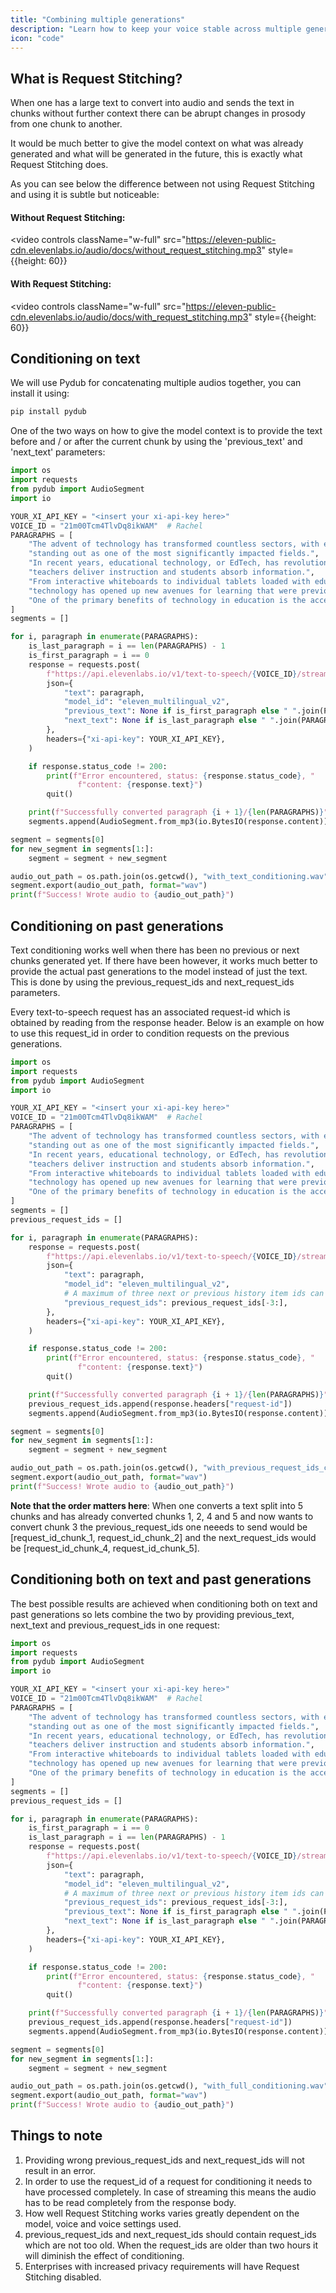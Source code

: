 ```yaml
---
title: "Combining multiple generations"
description: "Learn how to keep your voice stable across multiple generations"
icon: "code"
---
```


## What is Request Stitching?

When one has a large text to convert into audio and sends the text in chunks without further context there can be abrupt changes in prosody from one chunk to another.

It would be much better to give the model context on what was already generated and what will be generated in the future, this is exactly what Request Stitching does.

As you can see below the difference between not using Request Stitching and using it is subtle but noticeable:

#### Without Request Stitching:

<video
  controls
  className="w-full"
  src="https://eleven-public-cdn.elevenlabs.io/audio/docs/without_request_stitching.mp3"
  style={{height: 60}}
></video>

#### With Request Stitching:

<video
  controls
  className="w-full"
  src="https://eleven-public-cdn.elevenlabs.io/audio/docs/with_request_stitching.mp3"
  style={{height: 60}}
></video>

## Conditioning on text

We will use Pydub for concatenating multiple audios together, you can install it using:

```bash
pip install pydub
```

One of the two ways on how to give the model context is to provide the text before and / or after the current chunk by using the 'previous_text' and 'next_text' parameters:

```python
import os
import requests
from pydub import AudioSegment
import io

YOUR_XI_API_KEY = "<insert your xi-api-key here>"
VOICE_ID = "21m00Tcm4TlvDq8ikWAM"  # Rachel
PARAGRAPHS = [
    "The advent of technology has transformed countless sectors, with education "
    "standing out as one of the most significantly impacted fields.",
    "In recent years, educational technology, or EdTech, has revolutionized the way "
    "teachers deliver instruction and students absorb information.",
    "From interactive whiteboards to individual tablets loaded with educational software, "
    "technology has opened up new avenues for learning that were previously unimaginable.",
    "One of the primary benefits of technology in education is the accessibility it provides.",
]
segments = []

for i, paragraph in enumerate(PARAGRAPHS):
    is_last_paragraph = i == len(PARAGRAPHS) - 1
    is_first_paragraph = i == 0
    response = requests.post(
        f"https://api.elevenlabs.io/v1/text-to-speech/{VOICE_ID}/stream",
        json={
            "text": paragraph,
            "model_id": "eleven_multilingual_v2",
            "previous_text": None if is_first_paragraph else " ".join(PARAGRAPHS[:i]),
            "next_text": None if is_last_paragraph else " ".join(PARAGRAPHS[i + 1:])
        },
        headers={"xi-api-key": YOUR_XI_API_KEY},
    )

    if response.status_code != 200:
        print(f"Error encountered, status: {response.status_code}, "
               f"content: {response.text}")
        quit()

    print(f"Successfully converted paragraph {i + 1}/{len(PARAGRAPHS)}")
    segments.append(AudioSegment.from_mp3(io.BytesIO(response.content)))

segment = segments[0]
for new_segment in segments[1:]:
    segment = segment + new_segment

audio_out_path = os.path.join(os.getcwd(), "with_text_conditioning.wav")
segment.export(audio_out_path, format="wav")
print(f"Success! Wrote audio to {audio_out_path}")
``` 
 
## Conditioning on past generations

Text conditioning works well when there has been no previous or next chunks generated yet. If there have been however, it works much better to provide the actual past generations to the model instead of just the text.
This is done by using the previous_request_ids and next_request_ids parameters.

Every text-to-speech request has an associated request-id which is obtained by reading from the response header. Below is an example on how to use this request_id in order to condition requests on the previous generations. 


```python
import os
import requests
from pydub import AudioSegment
import io

YOUR_XI_API_KEY = "<insert your xi-api-key here>"
VOICE_ID = "21m00Tcm4TlvDq8ikWAM"  # Rachel
PARAGRAPHS = [
    "The advent of technology has transformed countless sectors, with education "
    "standing out as one of the most significantly impacted fields.",
    "In recent years, educational technology, or EdTech, has revolutionized the way "
    "teachers deliver instruction and students absorb information.",
    "From interactive whiteboards to individual tablets loaded with educational software, "
    "technology has opened up new avenues for learning that were previously unimaginable.",
    "One of the primary benefits of technology in education is the accessibility it provides.",
]
segments = []
previous_request_ids = []

for i, paragraph in enumerate(PARAGRAPHS):
    response = requests.post(
        f"https://api.elevenlabs.io/v1/text-to-speech/{VOICE_ID}/stream",
        json={
            "text": paragraph,
            "model_id": "eleven_multilingual_v2",
            # A maximum of three next or previous history item ids can be send
            "previous_request_ids": previous_request_ids[-3:],
        },
        headers={"xi-api-key": YOUR_XI_API_KEY},
    )

    if response.status_code != 200:
        print(f"Error encountered, status: {response.status_code}, "
               f"content: {response.text}")
        quit()

    print(f"Successfully converted paragraph {i + 1}/{len(PARAGRAPHS)}")
    previous_request_ids.append(response.headers["request-id"])
    segments.append(AudioSegment.from_mp3(io.BytesIO(response.content)))

segment = segments[0]
for new_segment in segments[1:]:
    segment = segment + new_segment

audio_out_path = os.path.join(os.getcwd(), "with_previous_request_ids_conditioning.wav")
segment.export(audio_out_path, format="wav")
print(f"Success! Wrote audio to {audio_out_path}")
```

<b>Note that the order matters here</b>: When one converts a text split into 5 chunks and has already converted chunks 1, 2, 4 and 5 and now wants
to convert chunk 3 the previous_request_ids one neeeds to send would be [request_id_chunk_1, request_id_chunk_2] and the next_request_ids would be 
[request_id_chunk_4, request_id_chunk_5].

## Conditioning both on text and past generations

The best possible results are achieved when conditioning both on text and past generations so lets combine the two by providing previous_text, next_text and previous_request_ids in one request:

```python
import os
import requests
from pydub import AudioSegment
import io

YOUR_XI_API_KEY = "<insert your xi-api-key here>"
VOICE_ID = "21m00Tcm4TlvDq8ikWAM"  # Rachel
PARAGRAPHS = [
    "The advent of technology has transformed countless sectors, with education "
    "standing out as one of the most significantly impacted fields.",
    "In recent years, educational technology, or EdTech, has revolutionized the way "
    "teachers deliver instruction and students absorb information.",
    "From interactive whiteboards to individual tablets loaded with educational software, "
    "technology has opened up new avenues for learning that were previously unimaginable.",
    "One of the primary benefits of technology in education is the accessibility it provides.",
]
segments = []
previous_request_ids = []

for i, paragraph in enumerate(PARAGRAPHS):
    is_first_paragraph = i == 0
    is_last_paragraph = i == len(PARAGRAPHS) - 1
    response = requests.post(
        f"https://api.elevenlabs.io/v1/text-to-speech/{VOICE_ID}/stream",
        json={
            "text": paragraph,
            "model_id": "eleven_multilingual_v2",
            # A maximum of three next or previous history item ids can be send
            "previous_request_ids": previous_request_ids[-3:],
            "previous_text": None if is_first_paragraph else " ".join(PARAGRAPHS[:i]),
            "next_text": None if is_last_paragraph else " ".join(PARAGRAPHS[i + 1:])
        },
        headers={"xi-api-key": YOUR_XI_API_KEY},
    )

    if response.status_code != 200:
        print(f"Error encountered, status: {response.status_code}, "
               f"content: {response.text}")
        quit()

    print(f"Successfully converted paragraph {i + 1}/{len(PARAGRAPHS)}")
    previous_request_ids.append(response.headers["request-id"])
    segments.append(AudioSegment.from_mp3(io.BytesIO(response.content)))

segment = segments[0]
for new_segment in segments[1:]:
    segment = segment + new_segment

audio_out_path = os.path.join(os.getcwd(), "with_full_conditioning.wav")
segment.export(audio_out_path, format="wav")
print(f"Success! Wrote audio to {audio_out_path}")
```

## Things to note

1. Providing wrong previous_request_ids and next_request_ids will not result in an error.
2. In order to use the request_id of a request for conditioning it needs to have processed completely. In case of streaming this means the audio has to be read completely from the response body.
3. How well Request Stitching works varies greatly dependent on the model, voice and voice settings used.
4. previous_request_ids and next_request_ids should contain request_ids which are not too old. When the request_ids are older than two hours it will diminish the effect of conditioning.
5. Enterprises with increased privacy requirements will have Request Stitching disabled.
